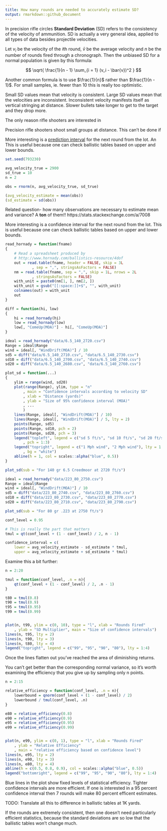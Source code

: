 ```yaml
---
title: How many rounds are needed to accurately estimate SD?
output: rmarkdown::github_document
---
```


In precision rifle circles __Standard Deviation__ (SD) refers to the
consistency of the velocity of ammunition.  SD is actually a very general
idea, applied to all types of data besides projectile velocities.  

Let $v_i$ be the velocity of the $i$th
round, $\bar{v}$ be the average velocity and $n$ be the number of rounds
fired through a chronograph. Then the unbiased SD for a normal population
is given by this formula:

$$
    \sqrt{ \frac{1}{n - 1} \sum_{i = 1} (v_i - \bar{v})^2 }
$$

Another common formula is to use $\frac{1}{n}$ rather than $\frac{1}{n -
1}$. For small samples, ie. fewer than 10 this is really too optimistic.

Small SD values mean that velocity is consistent. Large SD
values mean that the velocities are inconsistent. Inconsistent velocity
manifests itself as vertical stringing at distance. Slower bullets take
longer to get to the target and they drop more.

The only reason rifle shooters are interested in 

Precision rifle shooters shoot small groups at
distance. This can't be done if 

More interesting is a [prediction
interval](https://robjhyndman.com/hyndsight/intervals/) for the next round
from the lot.  An This is useful because one can check ballistic tables
based on upper and lower bounds.


```R

set.seed(793230)

avg_velocity_true = 2900
sd_true = 10
n = 2

obs = rnorm(n, avg_velocity_true, sd_true)

(avg_velocity_estimate = mean(obs))
(sd_estimate = sd(obs))

```

Related question- how many observations are necessary to estimate mean and
variance? A __ton__ of them!! https://stats.stackexchange.com/a/7008

More interesting is a confidence interval for the next round from the lot.
This is useful because one can check ballistic tables based on upper and
lower bounds.


```R

read_hornady = function(fname)
{
    # Read a spreadsheet produced by
    # http://www.hornady.com/ballistics-resource/4dof
    out = read.table(fname, header = FALSE, skip = 3L
            , sep = ",", stringsAsFactors = FALSE)
    nm = read.table(fname, sep = ",", skip = 1L, nrows = 2L
            , stringsAsFactors = FALSE)
    with_unit = paste0(nm[1, ], nm[2, ])
    with_unit = gsub("[[:space:]]+$", "", with_unit)
    colnames(out) = with_unit
    out
}

diff = function(hi, low)
{
    hi = read_hornady(hi)
    low = read_hornady(low)
    low[, "ComeUp(MOA)"] - hi[, "ComeUp(MOA)"]
}

```


```R

ideal = read_hornady("data/6.5_140_2720.csv")
Range = ideal$Range
wind = ideal[, "WindDrift(MOA)"] / 10
sd5 = diff("data/6.5_140_2710.csv", "data/6.5_140_2730.csv")
sd10 = diff("data/6.5_140_2700.csv", "data/6.5_140_2740.csv")
sd20 = diff("data/6.5_140_2680.csv", "data/6.5_140_2760.csv")

plot_sd = function(...)
{
    ylim = range(wind, sd20)
    plot(range(Range), ylim, type = "n"
        , main = "Confidence intervals according to velocity SD"
        , xlab = "Distance (yards)"
        , ylab = "Size of 95% confidence interval (MOA)"
        , ...
        )
    lines(Range, ideal[, "WindDrift(MOA)"] / 10)
    lines(Range, ideal[, "WindDrift(MOA)"] / 5, lty = 2)
    points(Range, sd5)
    points(Range, sd10, pch = 2)
    points(Range, sd20, pch = 3)
    legend("topleft", legend = c("sd 5 ft/s", "sd 10 ft/s", "sd 20 ft/s")
        , pch = 1:3)
    legend("topright", legend = c("1 Mph wind", "2 Mph wind"), lty = 1:2
        , bg = "white")
    abline(h = 1, col = scales::alpha("blue", 0.5))
}

plot_sd(sub = "For 140 gr 6.5 Creedmoor at 2720 ft/s")
```

```R
ideal = read_hornady("data/223_80_2750.csv")
Range = ideal$Range
wind = ideal[, "WindDrift(MOA)"] / 10
sd5 = diff("data/223_80_2740.csv", "data/223_80_2760.csv")
sd10 = diff("data/223_80_2730.csv", "data/223_80_2770.csv")
sd20 = diff("data/223_80_2710.csv", "data/223_80_2790.csv")

plot_sd(sub = "For 80 gr .223 at 2750 ft/s")
```


```R

conf_level = 0.95

# This is really the part that matters
tmul = qt(conf_level + (1 - conf_level) / 2, n - 1)

confidence_interval = c(
    lower = avg_velocity_estimate - sd_estimate * tmul,
    upper = avg_velocity_estimate + sd_estimate * tmul)

```

Examine this a bit further:

```R

n = 2:20

tmul = function(conf_level, .n = n){
    qt(conf_level + (1 - conf_level) / 2, .n - 1)
}

t80 = tmul(0.8)
t90 = tmul(0.9)
t95 = tmul(0.95)
t99 = tmul(0.99)


plot(n, t99, ylim = c(0, 10), type = "l", xlab = "Rounds Fired"
    , ylab = "SD Multiplier", main = "Size of confidence intervals")
lines(n, t95, lty = 2)
lines(n, t90, lty = 3)
lines(n, t80, lty = 4)
legend("topright", legend = c("99", "95", "90", "80"), lty = 1:4)

```

Once the lines flatten out you've reached the area of diminishing returns.

You can't get better than the corresponding normal variance, so it's worth
examining the efficiency that you give up by sampling only n points.


```R

n = 2:15

relative_efficiency = function(conf_level, .n = n){
    lowerbound = qnorm(conf_level + (1 - conf_level) / 2)
    lowerbound / tmul(conf_level, .n)
}

e80 = relative_efficiency(0.8)
e90 = relative_efficiency(0.9)
e95 = relative_efficiency(0.95)
e99 = relative_efficiency(0.99)


plot(n, e99, ylim = c(0, 1), type = "l", xlab = "Rounds Fired"
    , ylab = "Relative Efficiency"
    , main = "relative efficiency based on confidence level")
lines(n, e95, lty = 2)
lines(n, e90, lty = 3)
lines(n, e80, lty = 4)
abline(h = c(0.5, 0.8, 0.9), col = scales::alpha("blue", 0.5))
legend("bottomright", legend = c("99", "95", "90", "80"), lty = 1:4)

```

Blue lines in the plot show fixed levels of statistical efficiency.
Tighter confidence intervals are more efficient. If one is interested in a
95 percent confidence interval then 7 rounds will make 80 percent efficent
estimates. 

TODO: Translate all this to difference in ballistic tables at 1K yards.

If the rounds are extremely consistent, then one doesn't need particularly
efficient statistics, because the standard deviations are so low that the
ballistic tables won't change much.
